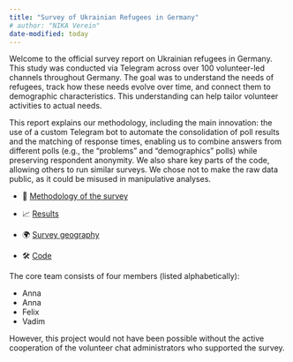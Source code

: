 ```yaml
---
title: "Survey of Ukrainian Refugees in Germany"
# author: "NIKA Verein"
date-modified: today
---
```


Welcome to the official survey report on Ukrainian refugees in Germany. This study was conducted via Telegram across over 100 volunteer-led channels throughout Germany. The goal was to understand the needs of refugees, track how these needs evolve over time, and connect them to demographic characteristics. This understanding can help tailor volunteer activities to actual needs.

This report explains our methodology, including the main innovation: the use of a custom Telegram bot to automate the consolidation of poll results and the matching of response times, enabling us to combine answers from different polls (e.g., the "problems" and "demographics" polls) while preserving respondent anonymity. We also share key parts of the code, allowing others to run similar surveys. We chose not to make the raw data public, as it could be misused in manipulative analyses.

- 📝 [Methodology of the survey](methodology.qmd)

- 📈 [Results](results.qmd)

- 🌍 [Survey geography](map.qmd)

- 🛠 [Code](code.qmd)


The core team consists of four members (listed alphabetically):

- Anna
- Anna
- Felix
- Vadim

However, this project would not have been possible without the active cooperation of the volunteer chat administrators who supported the survey.